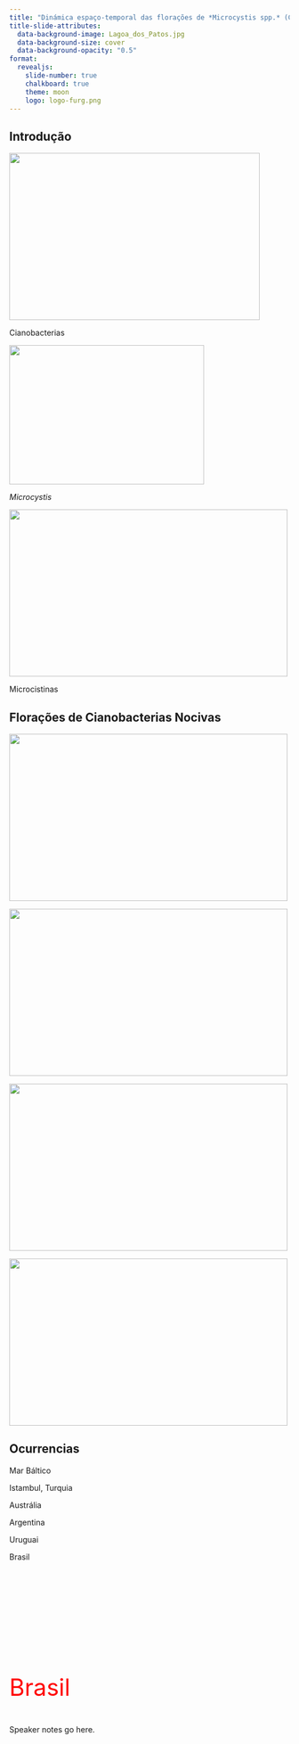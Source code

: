 ```yaml
---
title: "Dinámica espaço-temporal das florações de *Microcystis spp.* (Cyanophyceae) na praia do Cassino: origem e consequências"
title-slide-attributes:
  data-background-image: Lagoa_dos_Patos.jpg
  data-background-size: cover
  data-background-opacity: "0.5"
format:
  revealjs:
    slide-number: true
    chalkboard: true
    theme: moon
    logo: logo-furg.png
---
```


## Introdução

::: {.fragment}
![](ciano.jpg){.fragment width="450" height="300"}

Cianobacterias
:::

::: {.fragment}
![](Microcystis.jpg){.absolute top=50 right=50 width="350" height="250"}

*Microcystis*
:::

::: {.fragment}
![](mc.png){.absolute bottom=0 right=50 width="500" height="300"}

Microcistinas
:::

## Florações de Cianobacterias Nocivas

::: {.fragment}
![](FCN.jpg){.absolute top=55 left=10 width="500" height="300"}
:::

::: {.fragment}
![](urbanization.jpg){.absolute bottom=0 left=10 width="500" height="300"}
:::

::: {.fragment}
![](agri.jpg){.absolute bottom=0 right=10 width="500" height="300"}
:::

::: {.fragment}
![](invasive.jpg){.absolute top=55 right=10 width="500" height="300"}
:::

## Ocurrencias {auto-animate=true}

:::{.fragment .highlight-current-blue}
Mar Báltico  
:::

:::{.fragment .highlight-current-blue}
Istambul, Turquia  
:::

:::{.fragment .highlight-current-blue}
Austrália
:::

:::{.fragment .highlight-current-blue}
Argentina
:::

:::{.fragment .highlight-current-blue}
Uruguai  
:::

:::{.fragment .highlight-current-blue}
Brasil
:::

## {auto-animate=true}

::: {style="margin-top: 200px; font-size: 3em; color: red;"}
Brasil
:::

::: {.notes}
Speaker notes go here.
:::